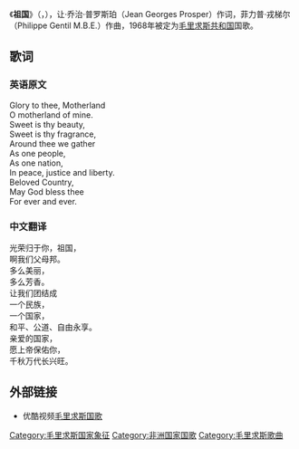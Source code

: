 {{Otheruses|subject=非洲国家'''毛里求斯'''的[[国歌|国歌]]|other='''[[祖国|祖国]]'''的其他含义|祖国 (消歧义)}}
{{Infobox Anthem
|title = Motherland
|chinese_title = 祖国
|image         =Coat_of_arms_of_Mauritius_%28Original_version%29.svg
|image_size    =
|caption       =
|prefix        = 国歌
|country       = {{flag|Mauritius}}
|author        = Jean Georges Prosper
|lyrics_date   = 
|composer      = Philippe Gentil M.B.E.
|music_date    = 
|adopted       = 1968
|until         =
|sound         =Motherland_(instrumental).ogg
|sound_title   = 
}}
《'''祖国'''》（'''{{lang-en|Motherland}}'''，'''{{lang-fr|Mère Patrie}}'''），让·乔治·普罗斯珀（Jean Georges Prosper）作词，菲力普·戎梯尔（Philippe Gentil M.B.E.）作曲，1968年被定为[[毛里求斯共和国|毛里求斯共和国]]国歌。

== 歌词 ==
{{col-begin}}
{{col-2}}
=== 英语原文 ===
Glory to thee, Motherland<br>
O motherland of mine.<br>
Sweet is thy beauty,<br>
Sweet is thy fragrance,<br>
Around thee we gather<br>
As one people,<br>
As one nation,<br>
In peace, justice and liberty.<br>
Beloved Country,<br>
May God bless thee<br>
For ever and ever.<br>
{{col-2}}
=== 中文翻译 ===
光荣归于你，祖国，<br>
啊我们父母邦。<br>
多么美丽，<br>
多么芳香。<br>
让我们团结成<br>
一个民族，<br>
一个国家，<br>
和平、公道、自由永享。<br>
亲爱的国家，<br>
愿上帝保佑你，<br>
千秋万代长兴旺。<br>
{{col-end}}

== 外部链接 ==
*优酷视频[http://v.youku.com/v_playlist/f3416500o1p111.html 毛里求斯国歌]{{dead link|date=2018年4月 |bot=InternetArchiveBot |fix-attempted=yes }}
{{非洲各國家和地区國歌}}

[[Category:毛里求斯国家象征|Category:毛里求斯国家象征]]
[[Category:非洲国家国歌|Category:非洲国家国歌]]

[[Category:毛里求斯歌曲|Category:毛里求斯歌曲]]